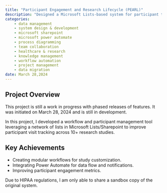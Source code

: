 ```yaml
---
title: "Participant Engagement and Research Lifecycle (PEARL)"
description: "Designed a Microsoft Lists-based system for participant tracking and study collaboration at University of Michigan's Alzheimer's Disease Center."
categories:
    - data management
    - system design & development
    - microsoft sharepoint
    - microsoft power automate
    - process diagramming
    - team collaboration
    - healthcare & research
    - knowledge management
    - workflow automation
    - project management
    - data migration
date: March 28,2024
---
```


## Project Overview

This project is still a work in progress with phased releases of features. It was initiated on March 28, 2024 and is still in development.

In this project, I developed a workflow and participant management tool leveraging a network of lists in Microsoft Lists/Sharepoint to improve participant visit tracking across 10+ research studies.

## Key Achievements

- Creating modular workflows for study customization.
- Integrating Power Automate for data flow and notifications.
- Improving participant engagement metrics.

Due to HIPAA regulations, I am only able to share a sandbox copy of the original system.

[]()